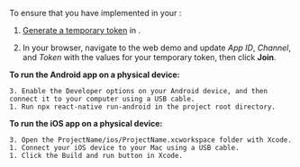 <PlatformWrapper platform="react-native">

To ensure that you have implemented <Vpd k="PRODUCT" /> in your <Vpl k="CLIENT" />:

1. [Generate a temporary token](../reference/manage-agora-account#generate-a-temporary-token) in <Vg k="CONSOLE" />.

2. In your browser, navigate to the <Link target="_blank" to="{{Global.DEMO_BASIC_VIDEO_CALL_URL}}"><Vg k="COMPANY" /> web demo</Link> and update _App ID_, _Channel_, and _Token_ with the values for your temporary token, then click **Join**.

**To run the Android app on a physical device:**

    3. Enable the Developer options on your Android device, and then connect it to your computer using a USB cable.
    1. Run npx react-native run-android in the project root directory.

**To run the iOS app on a physical device:**

    3. Open the ProjectName/ios/ProjectName.xcworkspace folder with Xcode.
    1. Connect your iOS device to your Mac using a USB cable.
    1. Click the Build and run button in Xcode. 

</PlatformWrapper>